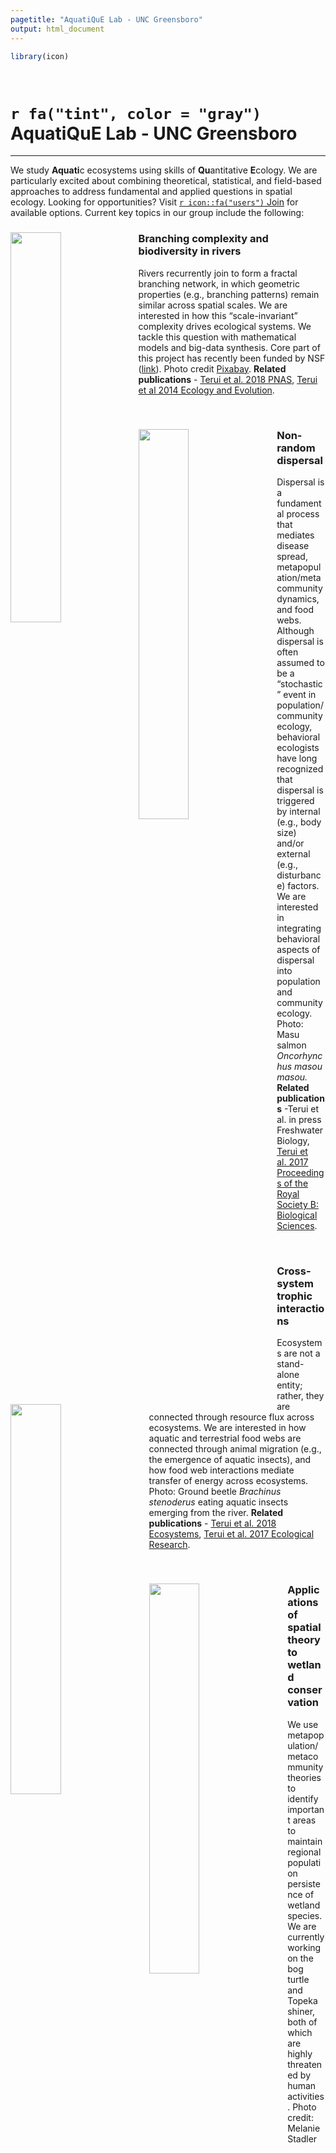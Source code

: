 ```yaml
---
pagetitle: "AquatiQuE Lab - UNC Greensboro"
output: html_document
---
```


```r

library(icon)

```

\

# `r fa("tint", color = "gray")` AquatiQuE Lab - UNC Greensboro

------------------------------------------------------------------------

We study **Aquati**c ecosystems using skills of **Qu**antitative **E**cology. We are particularly excited about combining theoretical, statistical, and field-based approaches to address fundamental and applied questions in spatial ecology. Looking for opportunities? Visit [`r icon::fa("users")` Join](join.html) for available options. Current key topics in our group include the following:

::: {.clearfix}
<img src="image/img01.jpg" style="width: 40%" align="left"/>

### Branching complexity and biodiversity in rivers

Rivers recurrently join to form a fractal branching network, in which geometric properties (e.g., branching patterns) remain similar across spatial scales. We are interested in how this "scale-invariant" complexity drives ecological systems. We tackle this question with mathematical models and big-data synthesis. Core part of this project has recently been funded by NSF ([link](https://nsf.gov/awardsearch/showAward?AWD_ID=2015634&HistoricalAwards=false)). Photo credit <a href="https://pixabay.com/ja/?utm_source=link-attribution&amp;utm_medium=referral&amp;utm_campaign=image&amp;utm_content=1031760">Pixabay</a>. **Related publications** - [Terui et al. 2018 PNAS](https://www.pnas.org/content/115/26/E5963), [Terui et al 2014 Ecology and Evolution](https://onlinelibrary.wiley.com/doi/full/10.1002/ece3.1135).
:::

\

::: {.clearfix}
<img src="image/img02.jpg" style="width: 40%; margin-right: 20px" align="left"/>

### Non-random dispersal

Dispersal is a fundamental process that mediates disease spread, metapopulation/metacommunity dynamics, and food webs. Although dispersal is often assumed to be a "stochastic" event in population/community ecology, behavioral ecologists have long recognized that dispersal is triggered by internal (e.g., body size) and/or external (e.g., disturbance) factors. We are interested in integrating behavioral aspects of dispersal into population and community ecology. Photo: Masu salmon *Oncorhynchus masou masou.* **Related publications** -Terui et al. in press Freshwater Biology, [Terui et al. 2017 Proceedings of the Royal Society B: Biological Sciences](https://royalsocietypublishing.org/doi/full/10.1098/rspb.2017.1491).
:::

\

::: {.clearfix}
<img src="image/img03.jpg" style="width: 40%; margin-right: 20px" align="left"/>

### Cross-system trophic interactions

Ecosystems are not a stand-alone entity; rather, they are connected through resource flux across ecosystems. We are interested in how aquatic and terrestrial food webs are connected through animal migration (e.g., the emergence of aquatic insects), and how food web interactions mediate transfer of energy across ecosystems. Photo: Ground beetle *Brachinus stenoderus* eating aquatic insects emerging from the river. **Related publications** - [Terui et al. 2018 Ecosystems](https://link.springer.com/article/10.1007/s10021-017-0183-3), [Terui et al. 2017 Ecological Research](https://link.springer.com/article/10.1007/s11284-016-1413-4).
:::

\

::: {.clearfix}
<img src="image/img04.jpg" style="width: 40%; margin-right: 20px" align="left"/>

### Applications of spatial theory to wetland conservation

We use metapopulation/metacommunity theories to identify important areas to maintain regional population persistence of wetland species. We are currently working on the bog turtle and Topeka shiner, both of which are highly threatened by human activities. Photo credit: Melanie Stadler
:::
